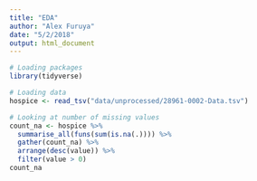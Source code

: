 ```yaml
---
title: "EDA"
author: "Alex Furuya"
date: "5/2/2018"
output: html_document
---
```


```r
# Loading packages
library(tidyverse)
```

```r
# Loading data
hospice <- read_tsv("data/unprocessed/28961-0002-Data.tsv")
```

```r
# Looking at number of missing values
count_na <- hospice %>% 
  summarise_all(funs(sum(is.na(.)))) %>%
  gather(count_na) %>% 
  arrange(desc(value)) %>%
  filter(value > 0)
count_na
```



